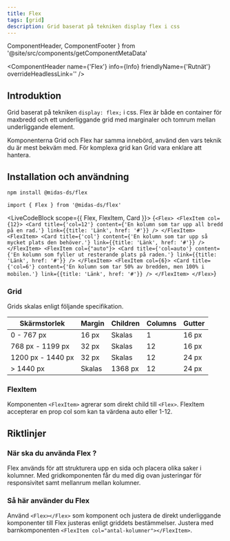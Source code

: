 ```yaml
---
title: Flex
tags: [grid]
description: Grid baserat på tekniken display flex i css
---
```


  ComponentHeader,
  ComponentFooter
} from '@site/src/components/getComponentMetaData'

<ComponentHeader
  name={'Flex'}
  info={Info}
  friendlyName={'Rutnät'}
  overrideHeadlessLink=''
/>

## Introduktion

Grid baserat på tekniken `display: flex;` i css. Flex är både en container för maxbredd och ett underliggande grid med marginaler och tomrum mellan underliggande element.

Komponenterna Grid och Flex har samma innebörd, använd den vars teknik du är mest bekväm med. För komplexa grid kan Grid vara enklare att hantera.

## Installation och användning

```bash npm2yarn
npm install @midas-ds/flex
```

```tsx
import { Flex } from '@midas-ds/flex'
```

<LiveCodeBlock scope={{ Flex, FlexItem, Card }}>
  {`<Flex>
    <FlexItem col={12}>
        <Card title={'col=12'} content={'En kolumn som tar upp all bredd på en rad.'} link={{title: 'Länk', href: '#'}} />
    </FlexItem>
    <FlexItem>
        <Card title={'col'} content={'En kolumn som tar upp så mycket plats den behöver.'} link={{title: 'Länk', href: '#'}} />
    </FlexItem>
    <FlexItem col={"auto"}>
        <Card title={'col=auto'} content={'En kolumn som fyller ut resterande plats på raden.'} link={{title: 'Länk', href: '#'}} />
    </FlexItem>
    <FlexItem col={6}>
        <Card title={'col=6'} content={'En kolumn som tar 50% av bredden, men 100% i mobilen.'} link={{title: 'Länk', href: '#'}} />
    </FlexItem>
</Flex>`}
</LiveCodeBlock>

### Grid

Grids skalas enligt följande specifikation.

| Skärmstorlek      | Margin | Children | Columns | Gutter |
| ----------------- | ------ | -------- | ------- | ------ |
| 0 - 767 px        | 16 px  | Skalas   | 1       | 16 px  |
| 768 px - 1199 px  | 32 px  | Skalas   | 12      | 16 px  |
| 1200 px - 1440 px | 32 px  | Skalas   | 12      | 24 px  |
| > 1440 px         | Skalas | 1368 px  | 12      | 24 px  |

### FlexItem

Komponenten `<FlexItem>` agrerar som direkt child till `<Flex>`. FlexItem accepterar en prop col som kan ta värdena auto eller 1-12.

## Riktlinjer

### När ska du använda Flex ?

Flex används för att strukturera upp en sida och placera olika saker i kolumner. Med gridkomponenten får du med dig ovan justeringar för responsivitet samt mellanrum mellan kolumner.

### Så här använder du Flex

Använd `<Flex></Flex>` som komponent och justera de direkt underliggande komponenter till Flex justeras enligt griddets bestämmelser. Justera med barnkomponenten `<FlexItem col="antal-kolumner"></FlexItem>`.

<ComponentFooter info={Info} />
